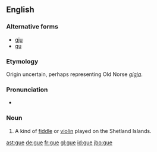 {{also|gué|güe}}
==English==

===Alternative forms===
* [[gju]]
* [[gu]]

===Etymology===
Origin uncertain, perhaps representing Old Norse ''[[gígja]]''.

===Pronunciation===
* {{IPA|/ɡjuː/}}

===Noun===
{{en-noun}}

# {{context|Shetland}} A kind of [[fiddle]] or [[violin]] played on the Shetland Islands.

[[ast:gue]]
[[de:gue]]
[[fr:gue]]
[[gl:gue]]
[[id:gue]]
[[jbo:gue]]